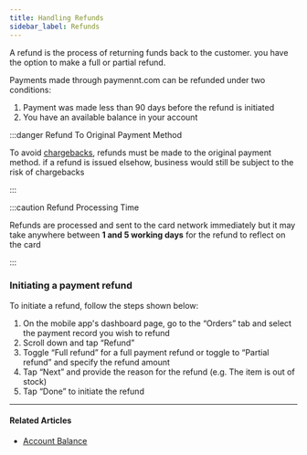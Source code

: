 ```yaml
---
title: Handling Refunds
sidebar_label: Refunds
---
```


A refund is the process of returning funds back to the customer. you have the option to make a full or partial refund.

Payments made through paymennt.com can be refunded under two conditions:

1. Payment was made less than 90 days before the refund is initiated
2. You have an available balance in your account

:::danger Refund To Original Payment Method

To avoid <ins>[chargebacks](5-dispute-chargeback.md)</ins>, refunds must be made to the original payment method. if a refund is issued elsehow, business would still be subject to the risk of chargebacks

:::

:::caution Refund Processing Time

Refunds are processed and sent to the card network immediately but it may take anywhere between **1 and 5 working days** for the refund to reflect on the card

:::

### Initiating a payment refund

To initiate a refund, follow the steps shown below:

1. On the mobile app's dashboard page, go to the “Orders” tab and select the payment record you wish to refund
2. Scroll down and tap “Refund”
3. Toggle “Full refund” for a full payment refund or toggle to “Partial refund” and specify the refund amount
4. Tap “Next” and provide the reason for the refund (e.g. The item is out of stock)
5. Tap “Done” to initiate the refund

***

#### Related Articles

* [<ins>Account Balance</ins>](1-account-balance.md)


